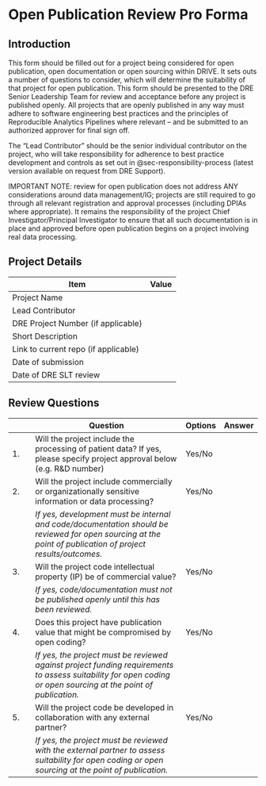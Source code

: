 # Open Publication Review Pro Forma {#sec-registration-pro-forma}

## Introduction

This form should be filled out for a project being considered for open publication, open documentation or open sourcing within DRIVE. It sets outs a number of questions to consider, which will determine the suitability of that project for open publication. This form should be presented to the DRE Senior Leadership Team for review and acceptance before any project is published openly. All projects that are openly published in any way must adhere to software engineering best practices and the principles of Reproducible Analytics Pipelines where relevant -- and be submitted to an authorized approver for final sign off.

The "Lead Contributor" should be the senior individual contributor on the project, who will take responsibility for adherence to best practice development and controls as set out in @sec-responsibility-process (latest version available on request from DRE Support).

IMPORTANT NOTE: review for open publication does not address ANY considerations around data management/IG; projects are still required to go through all relevant registration and approval processes (including DPIAs where appropriate). It remains the responsibility of the project Chief Investigator/Principal Investigator to ensure that all such documentation is in place and approved before open publication begins on a project involving real data processing.

## Project Details

| Item                                 | Value |
|--------------------------------------|-------|
| Project Name                         |       |
| Lead Contributor                     |       |
| DRE Project Number (if applicable)   |       |
| Short Description                    |       |
| Link to current repo (if applicable) |       |
| Date of submission                   |       |
| Date of DRE SLT review               |       |

## Review Questions

|     | Question                                                                                                                                                        | Options | Answer |
|--------|--------------------------------------------------|--------|--------|
| 1\. | Will the project include the processing of patient data? If yes, please specify project approval below (e.g. R&D number)                                        | Yes/No  |        |
| 2\. | Will the project include commercially or organizationally sensitive information or data processing?                                                             | Yes/No  |        |
|     | *If yes, development must be internal and code/documentation should be reviewed for open sourcing at the point of publication of project results/outcomes.*     |         |        |
| 3\. | Will the project code intellectual property (IP) be of commercial value?                                                                                        | Yes/No  |        |
|     | *If yes, code/documentation must not be published openly until this has been reviewed.*                                                                         |         |        |
| 4\. | Does this project have publication value that might be compromised by open coding?                                                                              | Yes/No  |        |
|     | *If yes, the project must be reviewed against project funding requirements to assess suitability for open coding or open sourcing at the point of publication.* |         |        |
| 5\. | Will the project code be developed in collaboration with any external partner?                                                                                  | Yes/No  |        |
|     | *If yes, the project must be reviewed with the external partner to assess suitability for open coding or open sourcing at the point of publication.*            |         |        |
